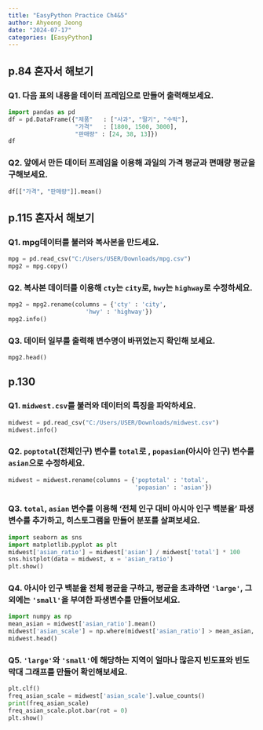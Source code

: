 ```yaml
---
title: "EasyPython Practice Ch4&5"
author: Ahyeong Jeong
date: "2024-07-17"
categories: [EasyPython]
---
```


## p.84 혼자서 해보기

### Q1. 다음 표의 내용을 데이터 프레임으로 만들어 출력해보세요.

```python
import pandas as pd
df = pd.DataFrame({"제품"   : ["사과", "딸기", "수박"],
                   "가격"   : [1800, 1500, 3000],
                   "판매량" : [24, 38, 13]})
df                  
```

### Q2. 앞에서 만든 데이터 프레임을 이용해 과일의 가격 평균과 편매량 평균을 구해보세요.

```python
df[["가격", "판매량"]].mean()
```

## p.115 혼자서 해보기

### Q1. mpg데이터를 불러와 복사본을 만드세요.

```python
mpg = pd.read_csv("C:/Users/USER/Downloads/mpg.csv")
mpg2 = mpg.copy()
```

### Q2. 복사본 데이터를 이용해 `cty`는 `city`로, `hwy`는 `highway`로 수정하세요.

```python
mpg2 = mpg2.rename(columns = {'cty' : 'city',
                      'hwy' : 'highway'})
mpg2.info()
```

### Q3. 데이터 일부를 출력해 변수명이 바뀌었는지 확인해 보세요.

```python
mpg2.head()
```

## p.130

### Q1. `midwest.csv`를 불러와 데이터의 특징을 파악하세요.

```python
midwest = pd.read_csv("C:/Users/USER/Downloads/midwest.csv")
midwest.info()
```

### Q2. `poptotal`(전체인구) 변수를 `total`로 , `popasian`(아시아 인구) 변수를 `asian`으로 수정하세요.

```python
midwest = midwest.rename(columns = {'poptotal' : 'total',
                                    'popasian' : 'asian'})
```

### Q3. `total`, `asian` 변수를 이용해 '전체 인구 대비 아시아 인구 백분율' 파생변수를 추가하고, 히스토그램을 만들어 분포를 살펴보세요.

```python
import seaborn as sns
import matplotlib.pyplot as plt
midwest['asian_ratio'] = midwest['asian'] / midwest['total'] * 100
sns.histplot(data = midwest, x = 'asian_ratio')
plt.show()
```

### Q4. 아시아 인구 백분율 전체 평균을 구하고, 평균을 초과하면 `'large'`, 그 외에는 `'small'`을 부여한 파생변수를 만들어보세요.

```python
import numpy as np
mean_asian = midwest['asian_ratio'].mean()
midwest['asian_scale'] = np.where(midwest['asian_ratio'] > mean_asian, 'large', 'small')
midwest.head()
```

### Q5. `'large'`와 `'small'`에 해당하는 지역이 얼마나 많은지 빈도표와 빈도 막대 그래프를 만들어 확인해보세요.

```python
plt.clf()
freq_asian_scale = midwest['asian_scale'].value_counts()
print(freq_asian_scale)
freq_asian_scale.plot.bar(rot = 0)
plt.show()
```
